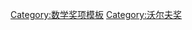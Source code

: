 {{Navbox
|name  = 沃尔夫数学奖
|title = [[沃尔夫数学奖]]得主 
|titlestyle = background:#d3d3d3;
|groupstyle = background:#d3d3d3;
|belowstyle = background:#d3d3d3;
|bodyclass = hlist
|summary =沃尔夫数学奖得主，以获奖时间为序

|group1 = 1970年代
|list1 = 
*[[伊斯拉埃爾·蓋爾范德]]／[[卡尔·西格尔]]（1978）
*[[让·勒雷]]／[[安德烈·韦伊]]（1979）
|group2 = 1980年代
|list2 = 
*[[昂利·嘉当]]／[[安德雷·柯爾莫哥洛夫]]（1980）
*[[拉斯·阿尔福斯]]／[[奥斯卡·扎里斯基]]（1981）
*[[哈斯勒·惠特尼]]／[[馬克·克林]]（1982）
*[[陈省身]]／[[埃尔德什·帕尔|保罗·埃尔德什]]（1983/4）
*[[小平邦彦]]／{{le|漢斯·盧伊|Hans Lewy}}（1984/5）
*[[塞缪尔·艾伦伯格]]／[[阿特勒·塞爾伯格]]（1986）
*[[伊藤清]]／[[彼得·拉克斯]]（1987）
*[[弗里德里希·希策布鲁赫]]／[[拉尔斯·霍尔曼德尔]]（1988）
*{{le|阿爾伯托·考爾德倫|Alberto Calderón}}／[[约翰·米尔诺]]（1989）
|group3 = 1990年代
|list3 = 
*{{le|恩尼奥·德·喬吉|Ennio de Giorgi}}／{{le|伊利亞·皮亞特茨基-沙皮羅|Ilya Piatetski-Shapiro}}（1990）
*[[里纳特·卡尔松]]／[[約翰·格里格斯·湯普森|約翰·湯普森]]（1992）
*[[米哈伊尔·格罗莫夫]]／[[雅克·蒂茨]]（1993）
*[[于尔根·莫泽]]（1994/5）
*[[罗伯特·朗兰兹]]／[[安德鲁·怀尔斯]]（1995/6）
*{{le|約瑟夫·凱勒|Joseph Keller}}／[[雅科夫·西奈]]（1996/7）
*[[洛瓦兹·拉兹洛]]／[[埃利亚斯·施泰因]]（1999）
|group4 = 2000年代
|list4 = 
*[[拉乌尔·博特]]／[[让-皮埃尔·塞尔]]（2000）
*[[弗拉基米尔·阿诺尔德]]／{{le|薩哈讓·謝拉赫|Saharon Shelah}}（2001）
*[[佐藤幹夫]]／[[约翰·泰特]]（2002/3）
*[[格列戈里·馬爾古利斯|格里戈里·马尔古利斯]]／[[谢尔盖·彼得罗维奇·诺维科夫]]（2005）
*[[斯蒂芬·斯梅尔]]／[[希勒尔·菲尔斯滕贝格]]（2006/7）
*[[皮埃尔·德利涅]]／[[菲利普·A·格里菲瑟茨|菲利普·格里菲斯]] / [[戴维·芒福德]]（2008）
|group5 = 2010年代
|list5 = 
*[[丹尼斯·苏利文]]／[[丘成桐]]（2010）
*[[迈克尔·阿什巴赫]]／[[路易斯·卡法雷利]]（2012）
*[[乔治·莫斯托]]／[[迈克尔·阿廷]]（2013）
*{{le|彼得·萨那克|Peter Sarnak}}（2014）
*[[詹姆斯·阿瑟]]（2015）
*[[查尔斯·费夫曼]]／[[理查德·舍恩]]（2017）
*[[亚历山大·贝林森]]／[[弗拉基米爾·德林費爾德]]（2018）
*{{tsl|en|Jean-Francois Le Gall|让·弗朗索瓦·勒加尔}}／{{tsl|en|Gregory Lawler|格雷戈里·劳勒}}（2019）
| group6     = 2020年代
| list6      = 
* [[西蒙·唐纳森]]／{{tsl|en|Yakov Eliashberg|雅科夫·艾利夏伯格}}（2020）
* [[喬治·盧斯蒂格]]（2022）
|below = 
*[[:Template:沃尔夫农业奖|农业]]
*[[:Template:沃尔夫艺术奖|艺术]]
*[[:Template:沃尔夫化学奖|化学]]
*'''[[:Template:沃尔夫数学奖|数学]]'''
*[[:Template:沃尔夫医学奖|医学]]
*[[:Template:沃尔夫物理奖|物理]]
{{nowrap end}}
}}<noinclude>
[[Category:数学奖项模板]]
[[Category:沃尔夫奖]]
</noinclude>